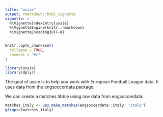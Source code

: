 ```yaml
---
title: "ussie"
output: rmarkdown::html_vignette
vignette: >
  %\VignetteIndexEntry{ussie}
  %\VignetteEngine{knitr::rmarkdown}
  %\VignetteEncoding{UTF-8}
---
```


```r
knitr::opts_chunk$set(
  collapse = TRUE,
  comment = "#>"
)
```

```r
library(ussie)
library(dplyr)
```

The goal of ussie is to help you work with European Football League data. It uses data from the engsoccerdata package.

We can create a matches tibble using raw data from engsoccerdata:

```r
matches_italy <- uss_make_matches(engsoccerdata::italy, "Italy")
glimpse(matches_italy)
```

